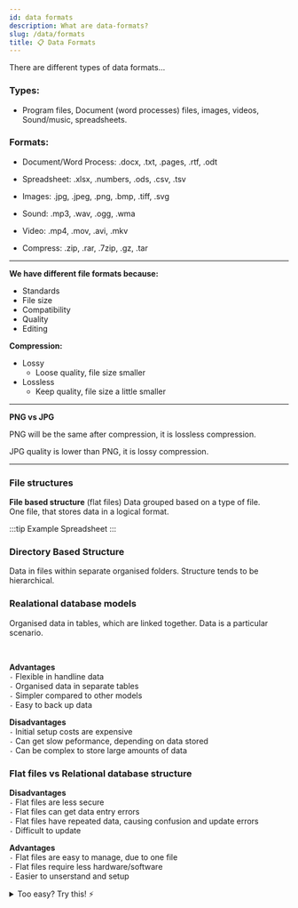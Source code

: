 ```yaml
---
id: data formats
description: What are data-formats?
slug: /data/formats
title: 📋 Data Formats
---
```



There are different types of data formats...

### Types:

- Program files, Document (word processes) files, images, videos, Sound/music, spreadsheets. 

### Formats:

- Document/Word Process: .docx, .txt, .pages, .rtf, .odt

- Spreadsheet: .xlsx, .numbers, .ods, .csv, .tsv

- Images: .jpg, .jpeg, .png, .bmp, .tiff, .svg

- Sound: .mp3, .wav, .ogg, .wma

- Video: .mp4, .mov, .avi, .mkv

- Compress: .zip, .rar, .7zip, .gz, .tar

---

**We have different file formats because:**

- Standards
- File size
- Compatibility
- Quality
- Editing

**Compression:**

- Lossy
    - Loose quality, file size smaller
- Lossless
    - Keep quality, file size a little smaller

---

**PNG vs JPG**

PNG will be the same after compression, it is lossless compression. 

JPG quality is lower than PNG, it is lossy compression.

---

### File structures

**File based structure** (flat files)
Data grouped based on a type of file. <br />
One file, that stores data in a logical format. 

:::tip Example
Spreadsheet
:::

### Directory Based Structure

Data in files within separate organised folders. Structure tends to be hierarchical. 

### Realational database models

Organised data in tables, which are linked together. Data is a particular scenario. 

<br />

**Advantages** <br />
` - ` Flexible in handline data <br />
` - ` Organised data in separate tables <br />
` - ` Simpler compared to other models <br />
` - ` Easy to back up data <br />

**Disadvantages** <br />
` - ` Initial setup costs are expensive <br />
` - ` Can get slow peformance, depending on data stored <br />
` - ` Can be complex to store large amounts of data <br />

### Flat files vs Relational database structure

**Disadvantages** <br />
` - ` Flat files are less secure <br />
` - ` Flat files can get data entry errors <br />
` - ` Flat files have repeated data, causing confusion and update errors <br />
` - ` Difficult to update <br />

**Advantages** <br />
` - ` Flat files are easy to manage, due to one file <br />
` - ` Flat files require less hardware/software <br />
` - ` Easier to unserstand and setup <br />





<details>
  <summary>Too easy? Try this! ⚡</summary>

<iframe src="https://quizlet.com/681490453/match/embed?i=3loczc&x=1jj1" height="500" width="100%"></iframe>

</details>